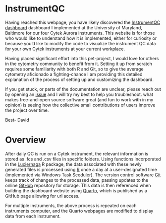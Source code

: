 # InstrumentQC 

Having reached this webpage, you have likely discovered the [InstrumentQC dashboard](https://umgccfcss.github.io/InstrumentQC/) dashboard I implemented at the University of Maryland, Baltimore for our four Cytek Aurora instruments. This website is for those who would like to understand how it is implemented, either for curiosity or because you'd like to modify the code to visualize the instrument QC data for your own Cytek instruments at your current workplace.  

Having placed significant effort into this pet-project, I would love for others in the cytometry community to benefit from it. Setting it up from scratch requires some familiarity with both R and Git, so to give the average cytometry aficionado a fighting-chance I am providing this detailed explanation of the process of setting up and customizing the dashboard. 

If you get stuck, or parts of the documentation are unclear, please reach out by opening an [issue](https://github.com/DavidRach/InstrumentQC_Install/issues) and I will try my best to help you troubleshoot. what makes free-and-open source software great (and fun to work with in my opinion) is seeing how the collective small contributions of users improve the project over time. 

Best-
David

# Overview

After daily QC is run on a Cytek instrument, the relevant information is stored as .fcs and .csv files in specific folders. Using functions incorporated in the [Luciernaga](https://github.com/DavidRach/Luciernaga) R package, the data associated with these newly generated files is processed using [R](https://www.r-project.org/) once a day at a user-designated time (implemented via Windows Task Sceduler). The version control software [Git](https://git-scm.com/) keeps track of changes to the processed data, passing updates to the online [GitHub](https://github.com/) repository for storage. This data is then referenced when building the dashboard website using [Quarto](https://quarto.org/), which is published as a GitHub page allowing for url access.

For multiple instruments, the above process is repeated on each instruments computer, and the Quarto webpages are modified to display data from each instrument. 